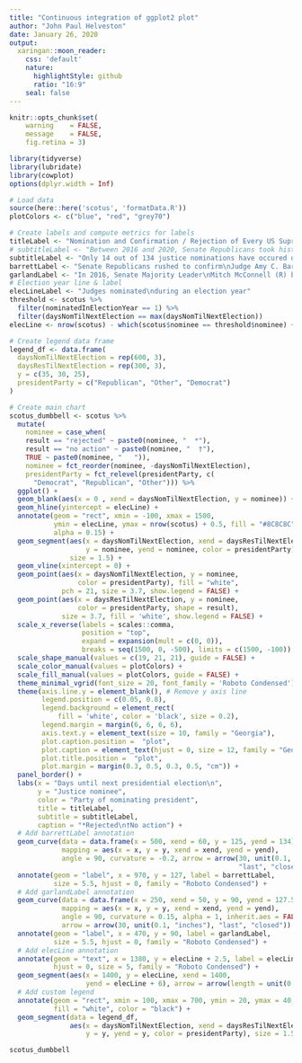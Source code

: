 ```yaml
---
title: "Continuous integration of ggplot2 plot"
author: "John Paul Helveston"
date: January 26, 2020
output:
  xaringan::moon_reader:
    css: 'default'
    nature:
      highlightStyle: github
      ratio: "16:9"
    seal: false
---
```


```r
knitr::opts_chunk$set(
    warning    = FALSE,
    message    = FALSE,
    fig.retina = 3)
```

```r
library(tidyverse)
library(lubridate)
library(cowplot)
options(dplyr.width = Inf)

# Load data
source(here::here('scotus', 'formatData.R'))
plotColors <- c("blue", "red", "grey70")

# Create labels and compute metrics for labels
titleLabel <- "Nomination and Confirmation / Rejection of Every US Supreme Court Justice"
# subtitleLabel <- "Between 2016 and 2020, Senate Republicans took historically unprecedented and contradictory\nmeasures to confirm conservative justices on the Supreme Court."
subtitleLabel <- "Only 14 out of 134 justice nominations have occured during an election year; during the two most recent (2016 & 2020),\nSenate Republicans took historically unprecedented measures (with contradicting justifications) to confirm conservative justices."
barrettLabel <- "Senate Republicans rushed to confirm\nJudge Amy C. Barrett just 8 days before\nthe 2020 presidential election -- the closet\nconfirmation to an election in U.S. history"
garlandLabel <- "In 2016, Senate Majority Leader\nMitch McConnell (R) blocked the\nconfirmation of Judge Merrick\nGarland by notoriously refusing\nto hold a vote on his nomination\nfor a record-breaking 293 days,\nclaiming it was unprecedented\nto confirm a justice during an\nelection year."
# Election year line & label
elecLineLabel <- "Judges nominated\nduring an election year"
threshold <- scotus %>%
  filter(nominatedInElectionYear == 1) %>%
  filter(daysNomTilNextElection == max(daysNomTilNextElection))
elecLine <- nrow(scotus) - which(scotus$nominee == threshold$nominee) + 0.5

# Create legend data frame
legend_df <- data.frame(
  daysNomTilNextElection = rep(600, 3),
  daysResTilNextElection = rep(300, 3),
  y = c(35, 30, 25),
  presidentParty = c("Republican", "Other", "Democrat")
)

# Create main chart
scotus_dumbbell <- scotus %>%
  mutate(
    nominee = case_when(
    result == "rejected" ~ paste0(nominee, "  *"),
    result == "no action" ~ paste0(nominee, "  †"),
    TRUE ~ paste0(nominee, "   ")),
    nominee = fct_reorder(nominee, -daysNomTilNextElection),
    presidentParty = fct_relevel(presidentParty, c(
      "Democrat", "Republican", "Other"))) %>%
  ggplot() +
  geom_blank(aes(x = 0 , xend = daysNomTilNextElection, y = nominee)) +
  geom_hline(yintercept = elecLine) +
  annotate(geom = "rect", xmin = -100, xmax = 1500,
           ymin = elecLine, ymax = nrow(scotus) + 0.5, fill = "#8C8C8C",
           alpha = 0.15) +
  geom_segment(aes(x = daysNomTilNextElection, xend = daysResTilNextElection,
                   y = nominee, yend = nominee, color = presidentParty),
               size = 1.5) +
  geom_vline(xintercept = 0) +
  geom_point(aes(x = daysNomTilNextElection, y = nominee,
                 color = presidentParty), fill = "white",
             pch = 21, size = 3.7, show.legend = FALSE) +
  geom_point(aes(x = daysResTilNextElection, y = nominee,
                 color = presidentParty, shape = result),
             size = 3.7, fill = 'white', show.legend = FALSE) +
  scale_x_reverse(labels = scales::comma,
                  position = "top",
                  expand = expansion(mult = c(0, 0)),
                  breaks = seq(1500, 0, -500), limits = c(1500, -100)) +
  scale_shape_manual(values = c(19, 21, 21), guide = FALSE) +
  scale_color_manual(values = plotColors) +
  scale_fill_manual(values = plotColors, guide = FALSE) +
  theme_minimal_vgrid(font_size = 20, font_family = 'Roboto Condensed') +
  theme(axis.line.y = element_blank(), # Remove y axis line
        legend.position = c(0.05, 0.8), 
        legend.background = element_rect(
            fill = 'white', color = 'black', size = 0.2),
        legend.margin = margin(6, 6, 6, 6),
        axis.text.y = element_text(size = 10, family = "Georgia"),
        plot.caption.position =  "plot",
        plot.caption = element_text(hjust = 0, size = 12, family = "Georgia"),
        plot.title.position =  "plot",
        plot.margin = margin(0.3, 0.5, 0.3, 0.5, "cm")) +
  panel_border() +
  labs(x = "Days until next presidential election\n",
       y = "Justice nominee",
       color = "Party of nominating president",
       title = titleLabel,
       subtitle = subtitleLabel,
       caption = "*Rejected\n†No action") +
  # Add barrettLabel annotation
  geom_curve(data = data.frame(x = 500, xend = 60, y = 125, yend = 134),
             mapping = aes(x = x, y = y, xend = xend, yend = yend),
             angle = 90, curvature = -0.2, arrow = arrow(30, unit(0.1, "inches"),
                                                         "last", "closed"), inherit.aes = FALSE) +
  annotate(geom = "label", x = 970, y = 127, label = barrettLabel,
           size = 5.5, hjust = 0, family = "Roboto Condensed") +
  # Add garlandLabel annotation
  geom_curve(data = data.frame(x = 250, xend = 50, y = 90, yend = 127.5),
             mapping = aes(x = x, y = y, xend = xend, yend = yend),
             angle = 90, curvature = 0.15, alpha = 1, inherit.aes = FALSE,
             arrow = arrow(30, unit(0.1, "inches"), "last", "closed")) +
  annotate(geom = "label", x = 470, y = 90, label = garlandLabel,
           size = 5.5, hjust = 0, family = "Roboto Condensed") +
  # Add elecLine annotation
  annotate(geom = "text", x = 1380, y = elecLine + 2.5, label = elecLineLabel,
           hjust = 0, size = 5, family = "Roboto Condensed") +
  geom_segment(aes(x = 1400, y = elecLine, xend = 1400,
                   yend = elecLine + 6), arrow = arrow(length = unit(0.5, "cm"))) +
  # Add custom legend
  annotate(geom = "rect", xmin = 100, xmax = 700, ymin = 20, ymax = 40,
           fill = "white", color = "black") +
  geom_segment(data = legend_df,
               aes(x = daysNomTilNextElection, xend = daysResTilNextElection,
                   y = y, yend = y, color = presidentParty), size = 1.5)

scotus_dumbbell
```

